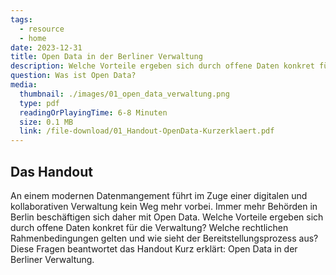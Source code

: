 ```yaml
---
tags:
  - resource
  - home
date: 2023-12-31
title: Open Data in der Berliner Verwaltung
description: Welche Vorteile ergeben sich durch offene Daten konkret für die Verwaltung? Welche rechtlichen Rahmenbedingungen gelten? Das Einstiegshandout fasst alles wichtige zusammen.
question: Was ist Open Data?
media:
  thumbnail: ./images/01_open_data_verwaltung.png
  type: pdf
  readingOrPlayingTime: 6-8 Minuten
  size: 0.1 MB
  link: /file-download/01_Handout-OpenData-Kurzerklaert.pdf
---
```


## Das Handout

An einem modernen Datenmangement führt im Zuge einer digitalen und kollaborativen Verwaltung kein Weg mehr vorbei. Immer mehr Behörden in Berlin beschäftigen sich daher mit Open Data. Welche Vorteile ergeben sich durch offene Daten konkret für die Verwaltung? Welche rechtlichen Rahmenbedingungen gelten und wie sieht der Bereitstellungsprozess aus? Diese Fragen beantwortet das Handout Kurz erklärt: Open Data in der Berliner Verwaltung.

<PdfEmbed
  filePath="/file-download/01_Handout-OpenData-Kurzerklaert.pdf"
  downloadLinkText="Download Handout"
  mediaMetadata={frontmatter.media}
/>